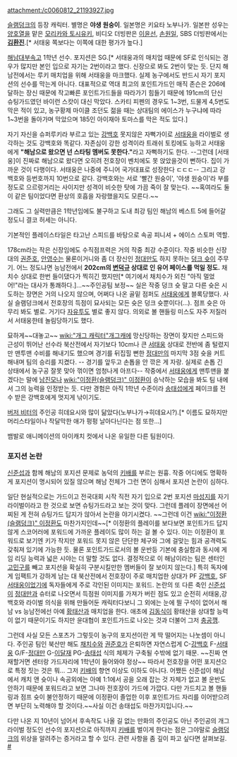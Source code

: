 attachment:/c0060812_21193927.jpg

[[슬램덩크]]의 등장 캐릭터. 별명은 '''야생 원숭이'''.
일본명은 키요타 노부나가.
일본판 성우는 [[양호열]]을 맡은 [[모리카와 토시유키]], 비디오 더빙판은 [[이윤선]], [[손원일]], SBS 더빙판에서는 '''[[김환진]]'''.[* 서태웅 쪽보다는 이쪽에 대한 평가가 높다.]

[[해남대부속고]] 1학년 선수. 포지션은 SG.[* 서태웅과의 매치업 때문에 SF로 인식되는 경우가 많지만 본인 입으로 자기는 2번이라고 했다. 신장으로 봐도 2번이 맞는 듯. 단지 해남전에서는 루키 매치업을 위해 서태웅을 마크했다. 실제 농구에서도 반드시 자기 포지션의 선수를 막는게 아니다. 대표적으로 역대 최고의 포인트가드인 매직 존슨은 206에 달하는 장신 때문에 작고빠른 포인트가드들을 따라가기 힘들기 때문에 191cm의 단신 슈팅가드였던 바이런 스캇이 대신 막았다. 스카티 피펜의 경우도 1~3번, 드물게 4,5번도 막은 적이 있고, 농구황제 마이클 조던도 젊을 때는 상대팀의 에이스가 누구냐에 따라 1~3번을 돌아가며 막았으며 185인 아이재아 토마스를 막은 적도 있다.]

자기 자신을 슈퍼루키라 부르고 있는 [[강백호]] 못지않은 자뻑가이로 [[서태웅]]을 라이벌로 생각하는 것도 강백호와 똑같다. 자존심이 강한 성격이라 트래쉬 토킹에도 능하고 서태웅에게 '''"해남으로 왔으면 넌 스타팅 멤버도 못한다."'''라고 자뻑하기도 한다. --그런데 [서태웅]이 진짜로 해남으로 왔다면 오히려 전호장이 벤치에도 못 앉았을것이 뻔하다. 집이 가까운 것이 다행이다. 서태웅은 나중에 주니어 국가대표로 성장한다 ㄷㄷㄷ-- 그리고 강백호와 등번호까지 10번으로 같다. 강백호와는 서로 '빨간 원숭이', '야생 원숭이'라 부를 정도로 으르렁거리는 사이지만 성격이 비슷한 탓에 가끔 죽이 잘 맞는다. ~~혹여라도 둘이 같은 팀이었다면 환상의 호흡을 자랑했을지도 모른다.~~

그래도 그 실력만큼은 1학년임에도 불구하고 도내 최강 팀인 해남의 베스트 5에 들어갈 정도니 결코 허세는 아니다.

기본적인 플레이스타일은 타고난 스피드를 바탕으로 속공 피니셔 + 에이스 스토퍼 역할.

178cm라는 작은 신장임에도 수직점프력은 거의 작중 최강 수준이다. 작중 비슷한 신장대의 [[권준호]], [[안영수]]는 물론이거니와 좀 더 장신인 [[정대만]]도 하지 못하는 [[덩크 슛]]이 주무기. 어느 정도냐면 능남전에서 '''202cm의 [[변덕규]] 상대로 인 유어 페이스를 먹일 정도.''' 채치수 상대로 한번 들이댔다가 찍히긴 했지만[* 여기에서 채치수가 외친 "아직 멀었어!"라는 대사가 통쾌하다.]...~~주인공팀 보정~~ 실은 작중 덩크 슛 말고 다른 슛은 시도하는 장면은 거의 나오지 않으며, 어쩌다 나온 골밑 점퍼도 [[서태웅]]에게 블록당했다. 사실 슬램덩크에서 전호장의 득점이 묘사되는 모든 슛은 덩크 슛뿐이다(…). 점프 슛은 아무리 봐도 별로. 거기다 [[자유투]]도 별로 좋지 않다. 의외로 볼 핸들링 미스도 자주 저질러서 서태웅한테 놀림당하기도 했다.

묘하게~~대놓고~~ [[wiki:"개그 캐릭터"개그캐]]에 망신당하는 장면이 잦지만 스피드와 근성이 뛰어난 선수라 북산전에서 자기보다 10cm나 큰 [[서태웅]] 상대로 전반에 좀 털렸지만 맨투맨 수비를 해내기도 했으며 경기를 뒤집힐 뻔한 [[정대만]]의 마지막 3점 슛을 커트해내며 팀의 승리를 지켰다. -- 경기를 앞두고 손톱을 안 깎은 게 자랑. 실제로 손톱 긴 상태에서 농구공 잘못 맞아 꺾이면 엄청나게 아프다-- 작중에서 [[서태웅]]에게 맨투맨을 붙겠다는 말에 [[남진모]]나 [[wiki:"이정환(슬램덩크)" 이정환]]이 승낙하는 모습을 봐도 팀 내에서 그의 능력을 인정받는 듯. 다만 경험은 아직 1학년 수준이라 [[송태섭]]에게 페이크를 전수 받은 강백호에게 멋지게 낚이기도.

[[버저 비터]]의 주인공 히데요시와 많이 닮았다(노부나가→히데요시?).[* 이름도 묘하지만 머리스타일이나 작달막한 애가 펑펑 날아다닌다는 점 또한…]

뱀발로 애니메이션의 아이캐치 컷에서 나온 유일한 다른 팀원이다.

=== 포지션 논란 ===
[[신준섭]]과 함께 해남의 포지션 문제로 농덕의 [[키배]]를 부르는 원흉. 작중 어디에도 명확하게 포지션이 명시되어 있질 않으며 해남 전체가 그런 면이 심해서 포지션 논란이 심하다.

일단 현실적으로는 가드이고 전국대회 시작 직전 자기 입으로 2번 포지션 [[마성지]]를 자기 라이벌이라고 한 것으로 보면 슈팅가드라고 보는 것이 맞다. 그런데 플레이 장면에선 어찌된 게 전혀 슈팅가드 답지가 않아서 논란을 야기시켰다. ~~그런데 이건 [[wiki:"이정환(슬램덩크)" 이정환]]도 마찬가지인데~~[* 이정환의 플레이를 보다보면 포인트가드 답지 않게 스코어러에 포워드에 가까운 플레이도 많이 하는 걸 볼 수 있다. 이는 이정환이 포워드로 보기엔 키가 작지만 포워드 못지 않은 단단한 체구와 그에 걸맞는 힘과 공격력도 갖춰져 있기에 가능한 듯. 물론 포인트가드로서의 볼 운반등 기본에 충실함과 동시에 게임 리딩 능력과 넓은 시야는 더 말할 것도 없다. 결정적으로 이 해남이라는 팀은 센터인 [[고민구]]를 빼고 포지션을 확실히 구분시킬만한 멤버들이 잘 보이지 않는다.] 특히 독자에게 임팩트가 강하게 남는 대 북산전에서 전호장이 주로 매치업한 상대가 PF [[강백호]], SF [[서태웅]]이었기에 독자들에게 주로 각인된 이미지는 포워드. 논란의 또 다른 축인 [[신준섭]]이 [[정대만]]과 슈터로 나오면서 득점원 이미지를 가져가 버린 점도 있고 순전히 서태웅,강백호와 라이벌 의식을 위해 만들어둔 캐릭터다보니 그 외에는 눈에 띌 구석이 없어서 해남 vs 능남전에선 아예 [[황태산]]과 매치업을 한다. 애초에 [[김동식]]이 황태산을 상대할 능력이 없기 때문이기도 하지만 윤대협이 포인트가드로 나오는 것과 더불어 그저 [[충공깽]].

그런데 사실 모든 스포츠가 그렇듯이 농구의 포지션이란 게 딱 떨어지는 나눗셈이 아니다. 주인공 팀인 북산만 해도 [[채치수]]와 [[권준호]]가 은퇴하면 자연스럽게 C-[[강백호]] F-[[서태웅]] G/F-[[정대만]] G-[[이달재]] PG-[[송태섭]] 식의 체제가 구축될 수밖에 없기 때문. ~~진짜 연재할거면 센터랑 가드자리에 1학년이 들어와야 정상~~ 따라서 전호장을 어떤 포지션으로 특정 짓는 것은 뭐… 그저 [[키배]]의 향연 이상도 이하도 아니다. 어쨌든 신준섭이 해남에서 캐치 앤 슛이나 속공외에는 아예 1:1에서 공을 오래 잡는 것 자체가 없고 볼 운반도 안하기 때문에 포워드라고 보면 그나마 전호장이 가드에 가깝다. 다만 가드치고 볼 핸들링과 점프 슛이 불안정하기 때문에 이정환이 졸업한 이후 포인트가드 자리를 이어받으려면 부단히 노력해야 할 것이다.~~사실 이건 송태섭도 마찬가지입니다.~~

다만 나온 지 10년이 넘어서 후속작도 나올 길 없는 만화의 주인공도 아닌 주인공의 개그 라이벌 정도인 선수의 포지션으로 아직까지 [[키배]]를 벌이게 한다는 점은 그야말로 [[슬램덩크]]의 위상을 알려주는 증거라고 할 수 있다. 관련 사항을 좀 깊이 파고 싶다면 살펴보길. [http://nbamania.com/g2/bbs/board.php?bo_table=freetalk&wr_id=1024830 #]
